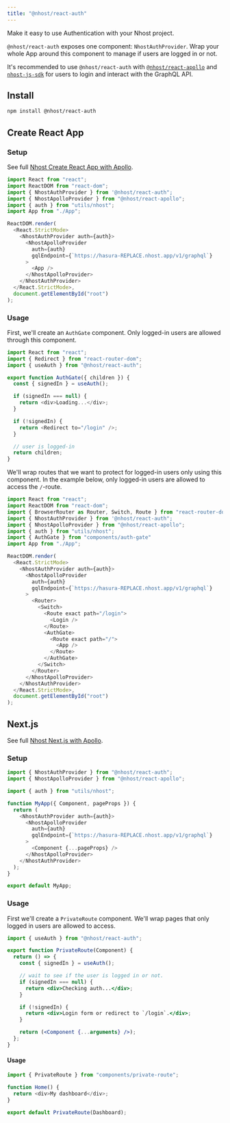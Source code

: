 ```yaml
---
title: "@nhost/react-auth"
---
```


Make it easy to use Authentication with your Nhost project.

`@nhost/react-auth` exposes one component: `NhostAuthProvider`. Wrap your whole App around this component to manage if users are logged in or not.

It's recommended to use `@nhost/react-auth` with [`@nhost/react-apollo`](/libraries/react-apollo) and [`nhost-js-sdk`](/libraries/nhost-js-sdk) for users to login and interact with the GraphQL API.

## Install

```bash
npm install @nhost/react-auth
```

## Create React App

### Setup

See full [Nhost Create React App with Apollo](https://github.com/nhost-examples/create-react-app-apollo).

```jsx:src/index.js
import React from "react";
import ReactDOM from "react-dom";
import { NhostAuthProvider } from '@nhost/react-auth";
import { NhostApolloProvider } from "@nhost/react-apollo";
import { auth } from "utils/nhost";
import App from "./App";

ReactDOM.render(
  <React.StrictMode>
    <NhostAuthProvider auth={auth}>
      <NhostApolloProvider
        auth={auth}
        gqlEndpoint={`https://hasura-REPLACE.nhost.app/v1/graphql`}
      >
        <App />
      </NhostApolloProvider>
    </NhostAuthProvider>
  </React.StrictMode>,
  document.getElementById("root")
);
```

### Usage

First, we'll create an `AuthGate` component. Only logged-in users are allowed through this component.

```jsx:src/components/auth-gate.js
import React from "react";
import { Redirect } from "react-router-dom";
import { useAuth } from "@nhost/react-auth";

export function AuthGate({ children }) {
  const { signedIn } = useAuth();

  if (signedIn === null) {
    return <div>Loading...</div>;
  }

  if (!signedIn) {
    return <Redirect to="/login" />;
  }

  // user is logged-in
  return children;
}
```

We'll wrap routes that we want to protect for logged-in users only using this component. In the example below, only logged-in users are allowed to access the `/`-route.

```jsx{7,19,23}:src/index.js
import React from "react";
import ReactDOM from "react-dom";
import { BrowserRouter as Router, Switch, Route } from "react-router-dom";
import { NhostAuthProvider } from '@nhost/react-auth";
import { NhostApolloProvider } from "@nhost/react-apollo";
import { auth } from "utils/nhost";
import { AuthGate } from "components/auth-gate"
import App from "./App";

ReactDOM.render(
  <React.StrictMode>
    <NhostAuthProvider auth={auth}>
      <NhostApolloProvider
        auth={auth}
        gqlEndpoint={`https://hasura-REPLACE.nhost.app/v1/graphql`}
      >
        <Router>
          <Switch>
            <Route exact path="/login">
              <Login />
            </Route>
            <AuthGate>
              <Route exact path="/">
                <App />
              </Route>
            </AuthGate>
          </Switch>
        </Router>
      </NhostApolloProvider>
    </NhostAuthProvider>
  </React.StrictMode>,
  document.getElementById("root")
);
```

## Next.js

See full [Nhost Next.js with Apollo](https://github.com/nhost/nhost/tree/main/examples/nextjs-apollo).

### Setup

```jsx:pages/_app.js
import { NhostAuthProvider } from "@nhost/react-auth";
import { NhostApolloProvider } from "@nhost/react-apollo";

import { auth } from "utils/nhost";

function MyApp({ Component, pageProps }) {
  return (
    <NhostAuthProvider auth={auth}>
      <NhostApolloProvider
        auth={auth}
        gqlEndpoint={`https://hasura-REPLACE.nhost.app/v1/graphql`}
      >
        <Component {...pageProps} />
      </NhostApolloProvider>
    </NhostAuthProvider>
  );
}

export default MyApp;
```

### Usage

First we'll create a `PrivateRoute` component. We'll wrap pages that only logged in users are allowed to access.

```jsx:components/private-route.jsx
import { useAuth } from "@nhost/react-auth";

export function PrivateRoute(Component) {
  return () => {
    const { signedIn } = useAuth();

    // wait to see if the user is logged in or not.
    if (signedIn === null) {
      return <div>Checking auth...</div>;
    }

    if (!signedIn) {
      return <div>Login form or redirect to `/login`.</div>;
    }

    return (<Component {...arguments} />);
  };
}
```

#### Usage

```jsx:pages/index.js
import { PrivateRoute } from "components/private-route";

function Home() {
  return <div>My dashboard</div>;
}

export default PrivateRoute(Dashboard);
```
